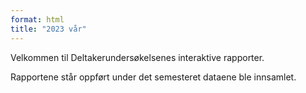 ```yaml
---
format: html
title: "2023 vår"
---
```


Velkommen til Deltakerundersøkelsenes interaktive rapporter. 

Rapportene står oppført under det semesteret dataene ble innsamlet. 